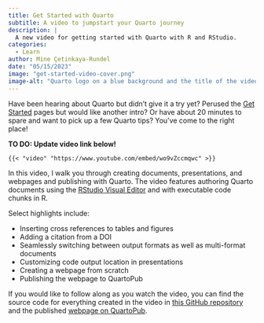 ```yaml
---
title: Get Started with Quarto
subtitle: A video to jumpstart your Quarto journey
description: |
  A new video for getting started with Quarto with R and RStudio.
categories:
  - Learn
author: Mine Çetinkaya-Rundel
date: "05/15/2023"
image: "get-started-video-cover.png"
image-alt: "Quarto logo on a blue background and the title of the video - Get started with Quarto"
---
```


Have been hearing about Quarto but didn't give it a try yet? Perused the [Get Started](docs/get-started/) pages but would like another intro? Or have about 20 minutes to spare and want to pick up a few Quarto tips? You've come to the right place!

**TO DO: Update video link below!**

```         
{{< "video" "https://www.youtube.com/embed/wo9vZccmqwc" >}}
```

In this video, I walk you through creating documents, presentations, and webpages and publishing with Quarto. The video features authoring Quarto documents using the [RStudio Visual Editor](docs/visual-editor/) and with executable code chunks in R.

Select highlights include:

-   Inserting cross references to tables and figures
-   Adding a citation from a DOI
-   Seamlessly switching between output formats as well as multi-format documents
-   Customizing code output location in presentations
-   Creating a webpage from scratch
-   Publishing the webpage to QuartoPub

If you would like to follow along as you watch the video, you can find the source code for everything created in the video in [this GitHub repository](https://github.com/mine-cetinkaya-rundel/get-started-quarto) and the published [webpage on QuartoPub](https://mine.quarto.pub/welcome-to-quarto/).
